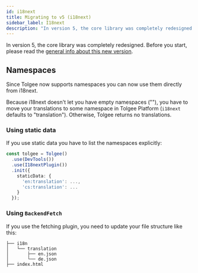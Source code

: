```yaml
---
id: i18next
title: Migrating to v5 (i18next)
sidebar_label: I18next
description: "In version 5, the core library was completely redesigned. Learn how to migrate Tolgee for i18next from v4 to v5."
---
```


In version 5, the core library was completely redesigned. Before you start, please read the [general info about
this new version](./core.mdx).

## Namespaces

Since Tolgee now supports namespaces you can now use them directly from i18next.

Because i18next doesn't let you have empty namespaces (""), you have to move your translations to some namespace in Tolgee Platform (`i18next` defaults to "translation"). Otherwise, Tolgee returns no translations.

### Using static data

If you use static data you have to list the namespaces explicitly:

```ts
const tolgee = Tolgee()
  .use(DevTools())
  .use(I18nextPlugin())
  .init({
    staticData: {
      'en:translation': ...,
      'cs:translation': ...
    }
  });
```

### Using `BackendFetch`

If you use the fetching plugin, you need to update your file structure like this:

```
├── i18n
│   └── translation
│       ├── en.json
│       └── de.json
├── index.html
```